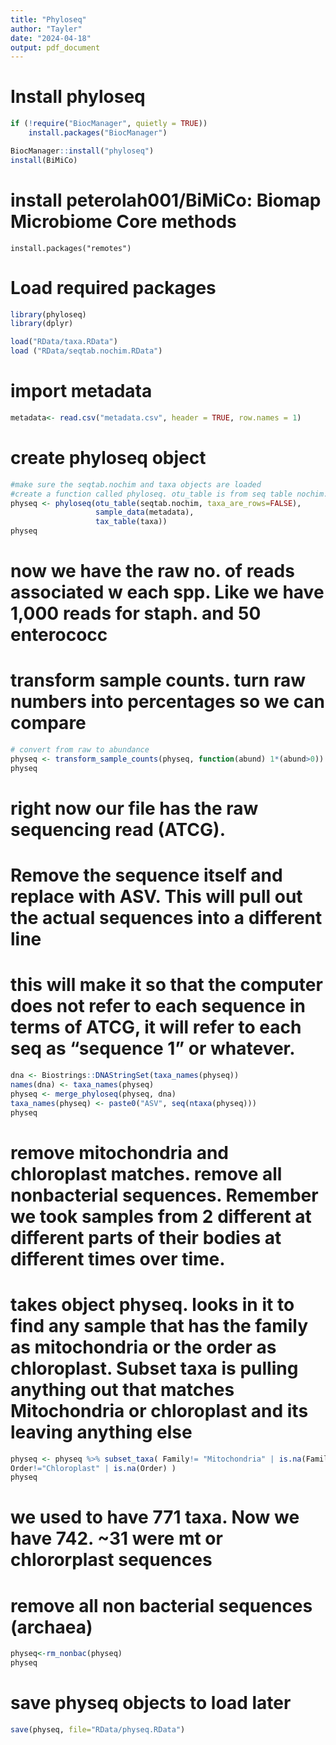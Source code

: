```yaml
---
title: "Phyloseq"
author: "Tayler"
date: "2024-04-18"
output: pdf_document
---
```


# Install phyloseq
```r
if (!require("BiocManager", quietly = TRUE))
    install.packages("BiocManager")

BiocManager::install("phyloseq")
install(BiMiCo)
```

# install peterolah001/BiMiCo: Biomap Microbiome Core methods
```{}
install.packages("remotes")
```

# Load required packages
```r
library(phyloseq)
library(dplyr)
```

```r
load("RData/taxa.RData")
load ("RData/seqtab.nochim.RData")
```

# import metadata
```r
metadata<- read.csv("metadata.csv", header = TRUE, row.names = 1)
```

# create phyloseq object
```r
#make sure the seqtab.nochim and taxa objects are loaded
#create a function called phyloseq. otu_table is from seq table nochim. Sample data found in metadata file. It makes a taxonomy table, too. combine seq data metadata, and +++ into one file called physeq 
physeq <- phyloseq(otu_table(seqtab.nochim, taxa_are_rows=FALSE),
                   sample_data(metadata),
                   tax_table(taxa))
physeq
```
# now we have the raw no. of reads associated w each spp. Like we have 1,000 reads for staph. and 50 enterococc

# transform sample counts. turn raw numbers into percentages so we can compare
```r
# convert from raw to abundance
physeq <- transform_sample_counts(physeq, function(abund) 1*(abund>0))
physeq
```
# right now our file has the raw sequencing read (ATCG).

# Remove the sequence itself and replace with ASV. This will pull out the actual sequences into a different line
# this will make it so that the computer does not refer to each sequence in terms of ATCG, it will refer to each seq as "sequence 1" or whatever.
```r
dna <- Biostrings::DNAStringSet(taxa_names(physeq))
names(dna) <- taxa_names(physeq)
physeq <- merge_phyloseq(physeq, dna)
taxa_names(physeq) <- paste0("ASV", seq(ntaxa(physeq)))
physeq
```

# remove mitochondria and chloroplast matches. remove all nonbacterial sequences. Remember we took samples from 2 different at different parts of their bodies at different times over time.
# takes object physeq. looks in it to find any sample that has the family as mitochondria or the order as chloroplast. Subset taxa is pulling anything out that matches Mitochondria or chloroplast and its leaving anything else
```r
physeq <- physeq %>% subset_taxa( Family!= "Mitochondria" | is.na(Family) &
Order!="Chloroplast" | is.na(Order) )
physeq
```
# we used to have 771 taxa. Now we have 742. ~31 were mt or chlororplast sequences

# remove all non bacterial sequences (archaea)
```r
physeq<-rm_nonbac(physeq)
physeq
```

# save physeq objects to load later
```r
save(physeq, file="RData/physeq.RData")
```